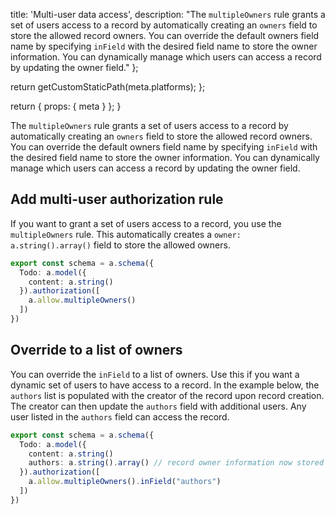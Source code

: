 
  title: 'Multi-user data access',
  description: "The `multipleOwners` rule grants a set of users access to a record by automatically creating an `owners` field to store the allowed record owners. You can override the default owners field name by specifying `inField` with the desired field name to store the owner information. You can dynamically manage which users can access a record by updating the owner field."
};


  return getCustomStaticPath(meta.platforms);
};

  return {
    props: {
      meta
    }
  };
}

The `multipleOwners` rule grants a set of users access to a record by automatically creating an `owners` field to store the allowed record owners. You can override the default owners field name by specifying `inField` with the desired field name to store the owner information. You can dynamically manage which users can access a record by updating the owner field.

## Add multi-user authorization rule

If you want to grant a set of users access to a record, you use the `multipleOwners` rule. This automatically creates a `owner: a.string().array()` field to store the allowed owners.

```ts
export const schema = a.schema({
  Todo: a.model({
    content: a.string()
  }).authorization([
    a.allow.multipleOwners()
  ])
})
```

## Override to a list of owners

You can override the `inField` to a list of owners. Use this if you want a dynamic set of users to have access to a record. In the example below, the `authors` list is populated with the creator of the record upon record creation. The creator can then update the `authors` field with additional users. Any user listed in the `authors` field can access the record.

```ts
export const schema = a.schema({
  Todo: a.model({
    content: a.string()
    authors: a.string().array() // record owner information now stored in "authors" field
  }).authorization([
    a.allow.multipleOwners().inField("authors")
  ])
})
```
